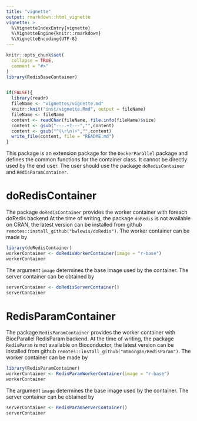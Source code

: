 ```yaml
---
title: "vignette"
output: rmarkdown::html_vignette
vignette: >
  %\VignetteIndexEntry{vignette}
  %\VignetteEngine{knitr::rmarkdown}
  %\VignetteEncoding{UTF-8}
---
```


```r
knitr::opts_chunk$set(
  collapse = TRUE,
  comment = "#>"
)
library(RedisBaseContainer)


if(FALSE){
  library(readr)
  fileName <- "vignettes/vignette.md"
  knitr::knit("inst/vignette.Rmd", output = fileName)
  fileName <- fileName
  content <- readChar(fileName, file.info(fileName)$size)
  content <- gsub("---.+?---","",content)
  content <- gsub("^(\r\n)+","",content)
  write_file(content, file = "README.md")
}
```


This package is an extension package for the `DockerParallel` package and defines the common functions for the container class. It cannot be directly used by the end user. The user should use the package `doRedisContainer` and `RedisParamContainer`.

# doRedisContainer
The package `doRedisContainer` provides the worker container with foreach doRedis backend.At the time of writing, the package `doRedis` is not available on CRAN, the latest version can be installed from github `remotes::install_github("bwlewis/doRedis")`. The worker container can be made by
```r
library(doRedisContainer)
workerContainer <- doRedisWorkerContainer(image = "r-base")
workerContainer
```
The argument `image` determines the base image used by the container. The server container can be obtained by
```r
serverContainer <- doRedisServerContainer()
serverContainer
```

# RedisParamContainer
The package `RedisParamContainer` provides the worker container with BiocParallel RedisParam backend. At the time of writing, the package `RedisParam` is not available on Bioconductor, the latest version can be installed from github `remotes::install_github("mtmorgan/RedisParam")`. The worker container can be made by
```r
library(RedisParamContainer)
workerContainer <- RedisParamWorkerContainer(image = "r-base")
workerContainer
```
The argument `image` determines the base image used by the container. The server container can be obtained by
```r
serverContainer <- RedisParamServerContainer()
serverContainer
```
